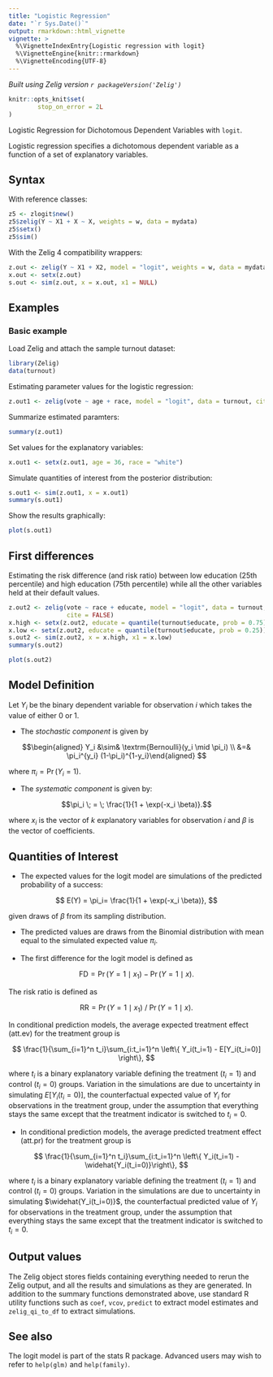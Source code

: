 ```yaml
---
title: "Logistic Regression"
date: "`r Sys.Date()`"
output: rmarkdown::html_vignette
vignette: >
  %\VignetteIndexEntry{Logistic regression with logit}
  %\VignetteEngine{knitr::rmarkdown}
  %\VignetteEncoding{UTF-8}
---
```


*Built using Zelig version `r packageVersion('Zelig')`*

```r
knitr::opts_knit$set(
        stop_on_error = 2L
)
```

Logistic Regression for Dichotomous Dependent Variables with `logit`.

Logistic regression specifies a dichotomous dependent variable as a function of a set of explanatory variables.

## Syntax

With reference classes:

```r
z5 <- zlogit$new()
z5$zelig(Y ~ X1 + X ~ X, weights = w, data = mydata)
z5$setx()
z5$sim()
```

With the Zelig 4 compatibility wrappers:

```r
z.out <- zelig(Y ~ X1 + X2, model = "logit", weights = w, data = mydata)
x.out <- setx(z.out)
s.out <- sim(z.out, x = x.out, x1 = NULL)
```

## Examples

### Basic example

Load Zelig and attach the sample turnout dataset:

```r
library(Zelig)
data(turnout)
```

Estimating parameter values for the logistic regression:

```r
z.out1 <- zelig(vote ~ age + race, model = "logit", data = turnout, cite = FALSE)
```

Summarize estimated paramters:

```r
summary(z.out1)
```

Set values for the explanatory variables:

```r
x.out1 <- setx(z.out1, age = 36, race = "white")
```

Simulate quantities of interest from the posterior distribution:

```r
s.out1 <- sim(z.out1, x = x.out1)
summary(s.out1)
```

Show the results graphically:

```r
plot(s.out1)
```

## First differences

Estimating the risk difference (and risk ratio) between low education (25th percentile) and high education
(75th percentile) while all the other variables held at their default values.

```r
z.out2 <- zelig(vote ~ race + educate, model = "logit", data = turnout,
                cite = FALSE)
x.high <- setx(z.out2, educate = quantile(turnout$educate, prob = 0.75))
x.low <- setx(z.out2, educate = quantile(turnout$educate, prob = 0.25))
s.out2 <- sim(z.out2, x = x.high, x1 = x.low)
summary(s.out2)
```

```r
plot(s.out2)
```

## Model Definition

Let $Y_i$ be the binary dependent variable for observation $i$ which takes the
value of either 0 or 1.

- The *stochastic component* is given by

$$\begin{aligned}
Y_i &\sim& \textrm{Bernoulli}(y_i \mid \pi_i) \\
    &=& \pi_i^{y_i} (1-\pi_i)^{1-y_i}\end{aligned}
$$

where $\pi_i=\Pr(Y_i=1)$.

- The *systematic component* is given by:

$$\pi_i \; = \; \frac{1}{1 + \exp(-x_i \beta)}.$$

where $x_i$ is the vector of $k$ explanatory variables for observation $i$
and $\beta$ is the vector of coefficients.

## Quantities of Interest

- The expected values for the logit model are simulations of the predicted probability of a success:

$$
E(Y) =
  \pi_i= \frac{1}{1 + \exp(-x_i \beta)},
$$

given draws of $\beta$ from its sampling distribution.

- The predicted values are draws from the Binomial distribution with mean equal to the simulated expected value $\pi_i$.

- The first difference for the logit model is defined as

$$\textrm{FD} = \Pr(Y = 1 \mid x_1) - \Pr(Y = 1 \mid x).$$

The risk ratio is defined as

$$\textrm{RR} = \Pr(Y = 1 \mid x_1) \ / \ \Pr(Y = 1 \mid x).$$

In conditional prediction models, the average expected treatment effect (att.ev) for the treatment group is

$$
\frac{1}{\sum_{i=1}^n t_i}\sum_{i:t_i=1}^n \left\{ Y_i(t_i=1) -
      E[Y_i(t_i=0)] \right\},
$$

where $t_i$ is a binary explanatory variable defining the treatment ($t_i=1$) and control ($t_i=0$) groups.
Variation in the simulations are due to uncertainty in simulating $E[Y_i(t_i=0)]$, the counterfactual
expected value of $Y_i$ for observations in the treatment group, under the assumption that everything
stays the same except that the treatment indicator is switched to $t_i=0$.

- In conditional prediction models, the average predicted treatment effect (att.pr) for the treatment group is

$$
\frac{1}{\sum_{i=1}^n t_i}\sum_{i:t_i=1}^n \left\{ Y_i(t_i=1) -
      \widehat{Y_i(t_i=0)}\right\},
$$

where $t_i$ is a binary explanatory variable defining the treatment ($t_i=1$) and control ($t_i=0$) groups. Variation in the simulations are due to uncertainty in simulating $\widehat{Y_i(t_i=0)}$, the counterfactual predicted value of $Y_i$ for observations in the treatment group, under the assumption that everything stays the same except that the treatment indicator is switched to $t_i=0$.

## Output values

The Zelig object stores fields containing everything needed to rerun the Zelig output, and all the results and simulations as they are generated. In addition to the summary functions demonstrated above, use standard R utility functions such as `coef`, `vcov`, `predict` to extract model estimates and `zelig_qi_to_df` to extract simulations.

## See also

The logit model is part of the stats R package. Advanced users may wish to refer to `help(glm)` and `help(family)`.
